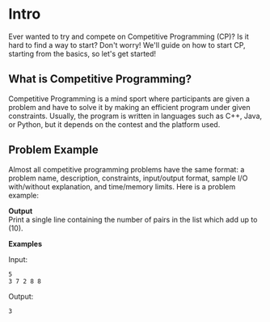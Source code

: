 # **Intro**

Ever wanted to try and compete on Competitive Programming (CP)? Is it hard to find a way to start? Don't worry! We'll guide on how to start CP, starting from the basics, so let's get started!

## What is Competitive Programming?

Competitive Programming is a mind sport where participants are given a problem and have to solve it by making an efficient program under given constraints. Usually, the program is written in languages such as C++, Java, or Python, but it depends on the contest and the platform used.

## Problem Example

Almost all competitive programming problems have the same format: a problem name, description, constraints, input/output format, sample I/O with/without explanation, and time/memory limits. Here is a problem example:


**Output**  
Print a single line containing the number of pairs in the list which add up to \(10\).

**Examples**

Input:
```
5
3 7 2 8 8
```

Output:
```
3
```
